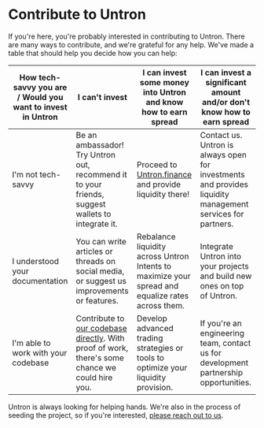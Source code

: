 # Contribute to Untron

If you're here, you're probably interested in contributing to Untron. There are many ways to contribute, and we're grateful for any help. We've made a table that should help you decide how you can help:

| How tech-savvy you are / Would you want to invest in Untron | I can't invest                                                                                                                       | I can invest some money into Untron and know how to earn spread                                   | I can invest a significant amount and/or don't know how to earn spread                                     |
| ----------------------------------------------------------- | ------------------------------------------------------------------------------------------------------------------------------------ | ------------------------------------------------------------------------------------------------- | ---------------------------------------------------------------------------------------------------------- |
| I'm not tech-savvy                                          | Be an ambassador! Try Untron out, recommend it to your friends, suggest wallets to integrate it.                                     | Proceed to [Untron.finance](https://untron.finance) and provide liquidity there!                  | Contact us. Untron is always open for investments and provides liquidity management services for partners. |
| I understood your documentation                             | You can write articles or threads on social media, or suggest us improvements or features.                                           | Rebalance liquidity across Untron Intents to maximize your spread and equalize rates across them. | Integrate Untron into your projects and build new ones on top of Untron.                                   |
| I'm able to work with your codebase                         | Contribute to [our codebase directly](https://github.com/ultrasoundlabs). With proof of work, there's some chance we could hire you. | Develop advanced trading strategies or tools to optimize your liquidity provision.                | If you're an engineering team, contact us for development partnership opportunities.                       |

Untron is always looking for helping hands. We're also in the process of seeding the project, so if you're interested, [please reach out to us](/navigation#our-team).
